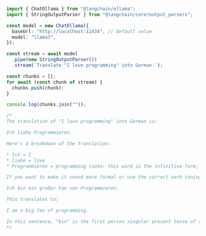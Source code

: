 ```typescript
import { ChatOllama } from "@langchain/ollama";
import { StringOutputParser } from "@langchain/core/output_parsers";

const model = new ChatOllama({
  baseUrl: "http://localhost:11434", // Default value
  model: "llama3",
});

const stream = await model
  .pipe(new StringOutputParser())
  .stream(`Translate "I love programming" into German.`);

const chunks = [];
for await (const chunk of stream) {
  chunks.push(chunk);
}

console.log(chunks.join(""));

/*
The translation of "I love programming" into German is:

Ich liebe Programmieren.

Here's a breakdown of the translation:

* Ich = I
* liebe = love
* Programmieren = programming (note: this word is the infinitive form, which is often used in informal contexts or when speaking about one's profession or hobby)

If you want to make it sound more formal or use the correct verb conjugation for "I", you can say:

Ich bin ein großer Fan von Programmieren.

This translates to:

I am a big fan of programming.

In this sentence, "bin" is the first person singular present tense of the verb "sein", which means "to be". The phrase "ein großer Fan" means "a big fan".
*/
```